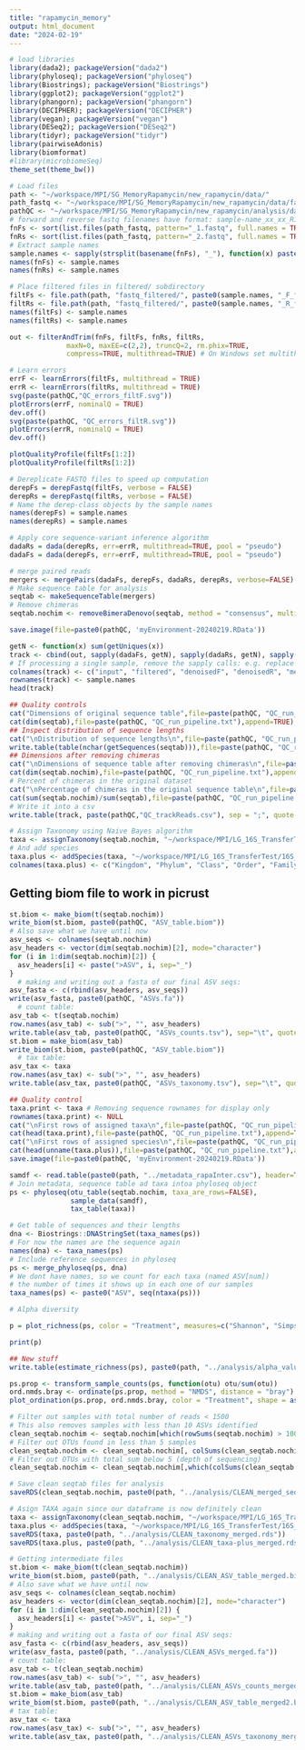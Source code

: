 ```yaml
---
title: "rapamycin_memory"
output: html_document
date: "2024-02-19"
---
```


```r
# load libraries
library(dada2); packageVersion("dada2")
library(phyloseq); packageVersion("phyloseq")
library(Biostrings); packageVersion("Biostrings")
library(ggplot2); packageVersion("ggplot2")
library(phangorn); packageVersion("phangorn")
library(DECIPHER); packageVersion("DECIPHER")
library(vegan); packageVersion("vegan")
library(DESeq2); packageVersion("DESeq2")
library(tidyr); packageVersion("tidyr")
library(pairwiseAdonis)
library(biomformat)
#library(microbiomeSeq)
theme_set(theme_bw())
```

```r
# Load files
path <- "~/workspace/MPI/SG_MemoryRapamycin/new_rapamycin/data/"
path_fastq <- "~/workspace/MPI/SG_MemoryRapamycin/new_rapamycin/data/fastq_trimmed/"
pathQC <- "~/workspace/MPI/SG_MemoryRapamycin/new_rapamycin/analysis/dada_quality/"
# forward and reverse fastq filenames have format: sample-name_xx_xx_R1_001.fastq
fnFs <- sort(list.files(path_fastq, pattern="_1.fastq", full.names = TRUE))
fnRs <- sort(list.files(path_fastq, pattern="_2.fastq", full.names = TRUE))
# Extract sample names
sample.names <- sapply(strsplit(basename(fnFs), "_"), function(x) paste(x[1:2], collapse = "_"))
names(fnFs) <- sample.names
names(fnRs) <- sample.names
```

```r
# Place filtered files in filtered/ subdirectory
filtFs <- file.path(path, "fastq_filtered/", paste0(sample.names, "_F_filt.fastq.gz"))
filtRs <- file.path(path, "fastq_filtered/", paste0(sample.names, "_R_filt.fastq.gz"))
names(filtFs) <- sample.names
names(filtRs) <- sample.names
```

```r
out <- filterAndTrim(fnFs, filtFs, fnRs, filtRs,
              maxN=0, maxEE=c(2,2), truncQ=2, rm.phix=TRUE,
              compress=TRUE, multithread=TRUE) # On Windows set multithread=FALSE
```


```r
# Learn errors
errF <- learnErrors(filtFs, multithread = TRUE)
errR <- learnErrors(filtRs, multithread = TRUE)
svg(paste(pathQC,"QC_errors_filtF.svg"))
plotErrors(errF, nominalQ = TRUE)
dev.off()
svg(paste(pathQC, "QC_errors_filtR.svg"))
plotErrors(errR, nominalQ = TRUE)
dev.off()

plotQualityProfile(filtFs[1:2])
plotQualityProfile(filtRs[1:2])
```

```r
# Dereplicate FASTQ files to speed up computation
derepFs = derepFastq(filtFs, verbose = FALSE)
derepRs = derepFastq(filtRs, verbose = FALSE)
# Name the derep-class objects by the sample names
names(derepFs) = sample.names
names(derepRs) = sample.names
```

```r
# Apply core sequence-variant inference algorithm 
dadaRs = dada(derepRs, err=errR, multithread=TRUE, pool = "pseudo")
dadaFs = dada(derepFs, err=errF, multithread=TRUE, pool = "pseudo")
```


```r
# merge paired reads
mergers <- mergePairs(dadaFs, derepFs, dadaRs, derepRs, verbose=FALSE)
# Make sequence table for analysis
seqtab <- makeSequenceTable(mergers)
# Remove chimeras
seqtab.nochim <- removeBimeraDenovo(seqtab, method = "consensus", multithread = TRUE, verbose = FALSE)

save.image(file=paste0(pathQC, 'myEnvironment-20240219.RData'))
```

```r
getN <- function(x) sum(getUniques(x))
track <- cbind(out, sapply(dadaFs, getN), sapply(dadaRs, getN), sapply(mergers, getN), rowSums(seqtab.nochim))
# If processing a single sample, remove the sapply calls: e.g. replace sapply(dadaFs, getN) with getN(dadaFs)
colnames(track) <- c("input", "filtered", "denoisedF", "denoisedR", "merged", "nonchim")
rownames(track) <- sample.names
head(track)
```

```r
## Quality controls
cat("Dimensions of original sequence table",file=paste(pathQC, "QC_run_pipeline.txt"),sep="\n")
cat(dim(seqtab),file=paste(pathQC, "QC_run_pipeline.txt"),append=TRUE)
## Inspect distribution of sequence lengths
cat("\nDistribution of sequence lengths\n",file=paste(pathQC, "QC_run_pipeline.txt"),append=TRUE)
write.table(table(nchar(getSequences(seqtab))),file=paste(pathQC, "QC_run_pipeline.txt"),append=TRUE, row.names = FALSE, col.names = FALSE)
## Dimensions after removing chimeras
cat("\nDimensions of sequence table after removing chimeras\n",file=paste(pathQC, "QC_run_pipeline.txt"),append=TRUE)
cat(dim(seqtab.nochim),file=paste(pathQC, "QC_run_pipeline.txt"),append=TRUE)
# Percent of chimeras in the original dataset
cat("\nPercentage of chimeras in the original sequence table\n",file=paste(pathQC, "QC_run_pipeline.txt"),append=TRUE)
cat(sum(seqtab.nochim)/sum(seqtab),file=paste(pathQC, "QC_run_pipeline.txt"),append=TRUE)
# Write it into a csv
write.table(track, paste(pathQC,"QC_trackReads.csv"), sep = ";", quote = F)
```



```r
# Assign Taxonomy using Naive Bayes algorithm
taxa <- assignTaxonomy(seqtab.nochim, "~/workspace/MPI/LG_16S_TransferTest/16S_testRun_250/fastq_files/tiny_test/tax_silva132/silva_nr_v132_train_set.fa")
# And add species
taxa.plus <- addSpecies(taxa, "~/workspace/MPI/LG_16S_TransferTest/16S_testRun_250/fastq_files/tiny_test/tax_silva132/silva_species_assignment_v132.fa")
colnames(taxa.plus) <- c("Kingdom", "Phylum", "Class", "Order", "Family", "Genus", "Species")
```

## Getting biom file to work in picrust

```r
st.biom <- make_biom(t(seqtab.nochim))
write_biom(st.biom, paste0(pathQC, "ASV_table.biom"))
# Also save what we have until now
asv_seqs <- colnames(seqtab.nochim)
asv_headers <- vector(dim(seqtab.nochim)[2], mode="character")
for (i in 1:dim(seqtab.nochim)[2]) {
  asv_headers[i] <- paste(">ASV", i, sep="_")
}
  # making and writing out a fasta of our final ASV seqs:
asv_fasta <- c(rbind(asv_headers, asv_seqs))
write(asv_fasta, paste0(pathQC, "ASVs.fa"))
  # count table:
asv_tab <- t(seqtab.nochim)
row.names(asv_tab) <- sub(">", "", asv_headers)
write.table(asv_tab, paste0(pathQC, "ASVs_counts.tsv"), sep="\t", quote=F, col.names=NA)
st.biom = make_biom(asv_tab)
write_biom(st.biom, paste0(pathQC, "ASV_table.biom"))
  # tax table:
asv_tax <- taxa
row.names(asv_tax) <- sub(">", "", asv_headers)
write.table(asv_tax, paste0(pathQC, "ASVs_taxonomy.tsv"), sep="\t", quote=F, col.names=NA)
```

```r
## Quality control
taxa.print <- taxa # Removing sequence rownames for display only
rownames(taxa.print) <- NULL
cat("\nFirst rows of assigned taxa\n",file=paste(pathQC, "QC_run_pipeline.txt"),append=TRUE)
cat(head(taxa.print),file=paste(pathQC, "QC_run_pipeline.txt"),append=TRUE)
cat("\nFirst rows of assigned species\n",file=paste(pathQC, "QC_run_pipeline.txt"),append=TRUE)
cat(head(unname(taxa.plus)),file=paste(pathQC, "QC_run_pipeline.txt"),append=TRUE)
save.image(file=paste0(pathQC, 'myEnvironment-20240219.RData'))
```

```r
samdf <- read.table(paste0(path, "../metadata_rapaInter.csv"), header=T, row.names=1, check.names=F, sep=",")
# Join metadata, sequence table ad taxa intoa phyloseq object
ps <- phyloseq(otu_table(seqtab.nochim, taxa_are_rows=FALSE), 
               sample_data(samdf), 
               tax_table(taxa))

# Get table of sequences and their lengths
dna <- Biostrings::DNAStringSet(taxa_names(ps))
# For now the names are the sequence again
names(dna) <- taxa_names(ps)
# Include reference sequences in phyloseq
ps <- merge_phyloseq(ps, dna)
# We dont have names, so we count for each taxa (named ASV[num])
# the number of times it shows up in each one of our samples
taxa_names(ps) <- paste0("ASV", seq(ntaxa(ps)))
```

```r
# Alpha diversity

p = plot_richness(ps, color = "Treatment", measures=c("Shannon", "Simpson"), x = "Age") + theme(legend.title = element_blank())

print(p)

## New stuff
write.table(estimate_richness(ps), paste0(path, "../analysis/alpha_values.csv"), sep = ";", quote = F)
```
```r
ps.prop <- transform_sample_counts(ps, function(otu) otu/sum(otu))
ord.nmds.bray <- ordinate(ps.prop, method = "NMDS", distance = "bray")
plot_ordination(ps.prop, ord.nmds.bray, color = "Treatment", shape = as.factor(sample_data(ps.prop)$Age))
```

```r
# Filter out samples with total number of reads < 1500
# This also removes samples with less than 10 ASVs identified
clean_seqtab.nochim <- seqtab.nochim[which(rowSums(seqtab.nochim) > 1000), ]
# Filter out OTUs found in less than 5 samples
clean_seqtab.nochim <- clean_seqtab.nochim[, colSums(clean_seqtab.nochim) > 4]
# Filter out OTUs with total sum below 5 (depth of sequencing)
clean_seqtab.nochim <- clean_seqtab.nochim[,which(colSums(clean_seqtab.nochim) > 4)]

# Save clean seqtab files for analysis
saveRDS(clean_seqtab.nochim, paste0(path, "../analysis/CLEAN_merged_seqtabNochim.rds"))

# Asign TAXA again since our dataframe is now definitely clean
taxa <- assignTaxonomy(clean_seqtab.nochim, "~/workspace/MPI/LG_16S_TransferTest/16S_testRun_250/fastq_files/tiny_test/tax_silva132/silva_nr_v132_train_set.fa", multithread = TRUE)
taxa.plus <- addSpecies(taxa, "~/workspace/MPI/LG_16S_TransferTest/16S_testRun_250/fastq_files/tiny_test/tax_silva132/silva_species_assignment_v132.fa")
saveRDS(taxa, paste0(path, "../analysis/CLEAN_taxonomy_merged.rds"))
saveRDS(taxa.plus, paste0(path, "../analysis/CLEAN_taxa-plus_merged.rds"))

# Getting intermediate files
st.biom <- make_biom(t(clean_seqtab.nochim))
write_biom(st.biom, paste0(path, "../analysis/CLEAN_ASV_table_merged.biom"))
# Also save what we have until now
asv_seqs <- colnames(clean_seqtab.nochim)
asv_headers <- vector(dim(clean_seqtab.nochim)[2], mode="character")
for (i in 1:dim(clean_seqtab.nochim)[2]) {
  asv_headers[i] <- paste(">ASV", i, sep="_")
}
# making and writing out a fasta of our final ASV seqs:
asv_fasta <- c(rbind(asv_headers, asv_seqs))
write(asv_fasta, paste0(path, "../analysis/CLEAN_ASVs_merged.fa"))
# count table:
asv_tab <- t(clean_seqtab.nochim)
row.names(asv_tab) <- sub(">", "", asv_headers)
write.table(asv_tab, paste0(path, "../analysis/CLEAN_ASVs_counts_merged.tsv"), sep="\t", quote=F, col.names=NA)
st.biom = make_biom(asv_tab)
write_biom(st.biom, paste0(path, "../analysis/CLEAN_ASV_table_merged2.biom"))
# tax table:
asv_tax <- taxa
row.names(asv_tax) <- sub(">", "", asv_headers)
write.table(asv_tax, paste0(path, "../analysis/CLEAN_ASVs_taxonomy_merged.tsv"), sep="\t", quote=F, col.names=NA)
```


